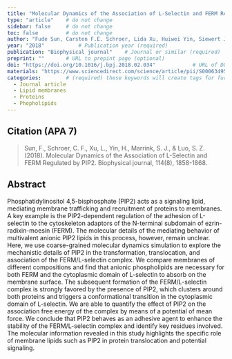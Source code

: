 ```yaml
---
title: "Molecular Dynamics of the Association of L-Selectin and FERM Regulated by PIP2"          # Paper title (required)
type: "article"    # do not change
sidebar: false     # do not change
toc: false         # do not change
author: "Fude Sun, Carsten F.E. Schroer, Lida Xu, Huiwei Yin, Siewert J. Marrink, and Shi-Zhong Luo"         # Paper authors (required)
year: "2018"           # Publication year (required)
publication: "Biophysical journal"    # Journal or similar (required)
preprint: ""       # URL to prepint page (optional)  
doi: "https://doi.org/10.1016/j.bpj.2018.02.034"            # URL of DOI (required)  
materials: "https://www.sciencedirect.com/science/article/pii/S0006349518302947#app2"      # URL to suplementary info (optional)
categories:        # (required) these keywords will create tags for further filtering. 
  - Journal article
  - Lipid membranes
  - Proteins
  - Phopholipids
---
```


<!-- 
The info below is just an example. 

Both fields are required and they have to be replaced with the respective info for each paper. 

Please notice the `> ` symbol before the citation, it gives it additional styling.  
-->

## Citation (APA 7)      

> Sun, F., Schroer, C. F., Xu, L., Yin, H., Marrink, S. J., & Luo, S. Z. (2018). Molecular Dynamics of the Association of L-Selectin and FERM Regulated by PIP2. Biophysical journal, 114(8), 1858-1868.

## Abstract

Phosphatidylinositol 4,5-bisphosphate (PIP2) acts as a signaling lipid, mediating membrane trafficking and recruitment of proteins to membranes. A key example is the PIP2-dependent regulation of the adhesion of L-selectin to the cytoskeleton adaptors of the N-terminal subdomain of ezrin-radixin-moesin (FERM). The molecular details of the mediating behavior of multivalent anionic PIP2 lipids in this process, however, remain unclear. Here, we use coarse-grained molecular dynamics simulation to explore the mechanistic details of PIP2 in the transformation, translocation, and association of the FERM/L-selectin complex. We compare membranes of different compositions and find that anionic phospholipids are necessary for both FERM and the cytoplasmic domain of L-selectin to absorb on the membrane surface. The subsequent formation of the FERM/L-selectin complex is strongly favored by the presence of PIP2, which clusters around both proteins and triggers a conformational transition in the cytoplasmic domain of L-selectin. We are able to quantify the effect of PIP2 on the association free energy of the complex by means of a potential of mean force. We conclude that PIP2 behaves as an adhesive agent to enhance the stability of the FERM/L-selectin complex and identify key residues involved. The molecular information revealed in this study highlights the specific role of membrane lipids such as PIP2 in protein translocation and potential signaling.